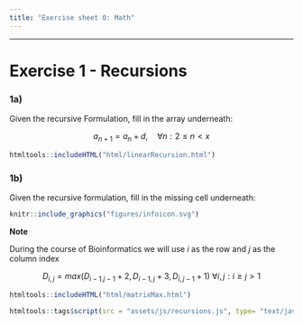```yaml
---
title: "Exercise sheet 0: Math"
---
```


---------------------------------

# Exercise 1 - Recursions


### 1a)

Given the recursive Formulation, fill in the array underneath:

$$
a_{n+1} = a_{n} + d, \quad \forall n : 2 \leqslant n < x
$$

```r
htmltools::includeHTML("html/linearRecursion.html")
```




### 1b)

Given the recursive formulation, fill in the missing cell underneath:


:::: {#explaining .message-box }

::: {#note-exp .note-header}
```r
knitr::include_graphics("figures/infoicon.svg")
```
**Note**
:::
::: {#note-exp .note-body}


During the course of Bioinformatics we will use $i$ as the row and $j$ as the
column index

:::

::::


$$
D_{i, j} = max (D_{i-1. j-1} + 2, D_{i-1, j} + 3, D_{i, j-1} + 1)\ \forall i, j : i  \ge  j > 1
$$
```r
htmltools::includeHTML("html/matrixMax.html")
```

```r
htmltools::tags$script(src = "assets/js/recursions.js", type= "text/javascript")
```
